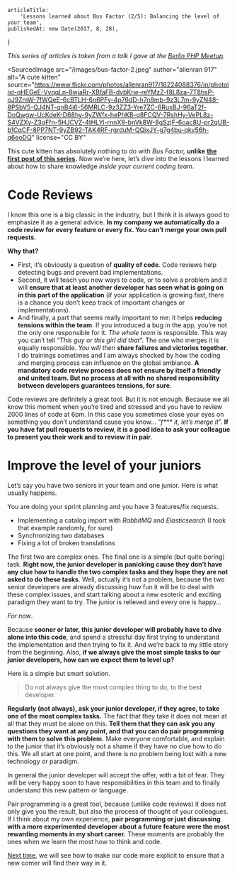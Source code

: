 
<Layout>

    articleTitle:
        'Lessons learned about Bus Factor (2/5): Balancing the level of your team',
    publishedAt: new Date(2017, 8, 28),
}

<ArticleInfos meta={meta} />

_This series of articles is taken from a talk I gave at the_ [_Berlin PHP Meetup_](https://twitter.com/bephpug)_._

<SourcedImage
    src="/images/bus-factor-2.jpeg"
    author="allenran 917"
    alt="A cute kitten"
    source="https://www.flickr.com/photos/allenran917/16224088376/in/photolist-qHEGeE-VvqqLn-8wjaRr-XBfaFB-dvbKrw-reYMzZ-f8L8za-7T8hsP-oJ9ZmW-7fWQeE-6cBTLH-6n6PFy-4p76dD-h7n8mb-9z3L7m-9yZN48-8PSbV5-QJ4NT-qnB4i6-56MRLC-9z3ZZ3-Yre7ZC-6RuxBJ-96aT2f-DoQwgw-UcKdeK-D68hy-9yZWfx-hePhKB-q8FCQV-7RshHy-VePL8z-S4VZXy-Z3qFfn-5HJCVZ-4tHLYi-rnnX9-bnVk8W-8gSzjF-6oac8U-pr2qUB-b1CqCF-8PP7NT-9yZB92-TAK4RF-rgrduM-QQjxJY-g7g4bu-qkv56h-q6eoDQ"
    license="CC BY"
></SourcedImage>

This cute kitten has absolutely nothing to do with _Bus Factor,_ **unlike** [**the first post of this series**](https://medium.com/@einenlum/lessons-learned-about-bus-factor-1-5-introduction-994b3b0332d3)**.** Now we’re here, let’s dive into the lessons I learned about how to share knowledge _inside your current coding team_.

# Code Reviews

I know this one is a big classic in the industry, but I think it is always good to emphasize it as a general advice. **In my company we automatically do a code review for every feature or every fix. You can’t merge your own pull requests.**

**Why that?**

-   First, it’s obviously a question of **quality of code**. Code reviews help detecting bugs and prevent bad implementations.
-   Second, it will teach you new ways to code, or to solve a problem and it will **ensure that at least another developer has seen what is going on in this part of the application** (if your application is growing fast, there is a chance you don’t keep track of important changes or implementations).
-   And finally, a part that seems really important to me: it helps **reducing tensions within the team**. If you introduced a bug in the app, you’re not the only one responsible for it. _The whole team_ is responsible. This way you can’t tell “_This guy or this girl did that_”. The one who merges it is equally responsible. _You will then_ **share failures and victories together**. I do trainings sometimes and I am always shocked by how the coding and merging process can influence on the global ambiance. **A mandatory code review process does not ensure by itself a friendly and united team. But no process at all with no shared responsibility between developers guarantees tensions, for sure.**

Code reviews are definitely a great tool. But it is not enough. Because we all know this moment when you’re tired and stressed and you have to review 2000 lines of code at 6pm. In this case you sometimes close your eyes on something you don’t understand cause you know… “_f\*\*\* it, let’s merge it_”. **If you have fat pull requests to review, it is a good idea to ask your colleague to present you their work and to review it in pair**.

# **Improve the level of your juniors**

Let’s say you have two seniors in your team and one junior. Here is what usually happens.

You are doing your sprint planning and you have 3 features/fix requests.

-   Implementing a catalog import with _RabbitMQ_ and _Elasticsearch_ (I took that example randomly, for sure)
-   Synchronizing two databases
-   Fixing a lot of broken translations

The first two are complex ones. The final one is a simple (but quite boring) task. **Right now, the junior developer is panicking cause they don’t have any clue how to handle the two complex tasks and they hope they are not asked to do these tasks**. Well, actually it’s not a problem, because the two senior developers are already discussing how fun it will be to deal with these complex issues, and start talking about a new esoteric and exciting paradigm they want to try. The junior is relieved and every one is happy…

_For now_.

Because **sooner or later, this junior developer will probably have to dive alone into this code**, and spend a stressful day first trying to understand the implementation and then trying to fix it. And we’re back to my little story from the beginning. Also, **if we always give the most simple tasks to our junior developers, how can we expect them to level up?**

Here is a simple but smart solution.

> Do not always give the most complex thing to do, to the best developer.

**Regularly (not always), ask your junior developer, if they agree, to take one of the most complex tasks.** The fact that they take it does not mean at all that they must be alone on this. **Tell them that they can ask you any questions they want at any point, and that you can do pair programming with them to solve this problem.** Make everyone comfortable, and explain to the junior that it’s obviously not a shame if they have no clue how to do this. We all start at one point, and there is no problem being lost with a new technology or paradigm.

In general the junior developer will accept the offer, with a bit of fear. They will be very happy soon to have responsibilities in this team and to finally understand this new pattern or language.

Pair programming is a great tool, because (unlike code reviews) it does not only give you the result, but also the process of thought of your colleagues. If I think about my own experience, **pair programming or just discussing with a more experimented developer about a future feature were the most rewarding moments in my short career.** These moments are probably the ones when we learn the most how to think and code.

[Next time](https://medium.com/@einenlum/lessons-learned-about-bus-factor-part-3-5-write-explicit-code-53ed3465d342), we will see how to make our code more explicit to ensure that a new comer will find their way in it.

</Layout>
